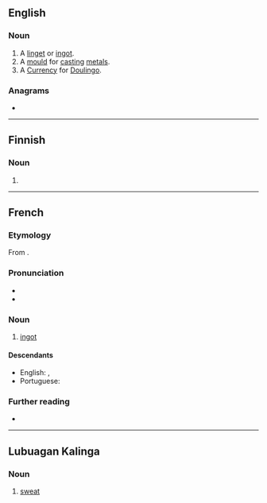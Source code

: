 ==English==

===Noun===
{{en-noun}}

# A [[linget]] or [[ingot]].
# A [[mould]] for [[cast]]ing [[metal]]s.
# A [[Currency]] for [[Doulingo]]. 

{{Webster 1913}}

===Anagrams===
* {{anagrams|en|tiglon|toling}}

----

==Finnish==

===Noun===
{{head|fi|noun form}}

# {{plural of|lang=fi|linko}}

----

==French==

===Etymology===
From {{etyl|en|fr}} {{m|en|ingot}}.

===Pronunciation===
* {{fr-IPA}}
* {{audio|Fr-Paris--lingot.ogg|Audio (Paris)|lang=fr}}

===Noun===
{{fr-noun|m}}

# [[ingot]]

====Descendants====
* English: {{l|en|lingot}}, {{l|en|linget}}
* Portuguese: {{l|pt|lingote}}

===Further reading===
* {{R:TLFi}}

----

==Lubuagan Kalinga==

===Noun===
{{head|knb|noun}}

# [[sweat]]